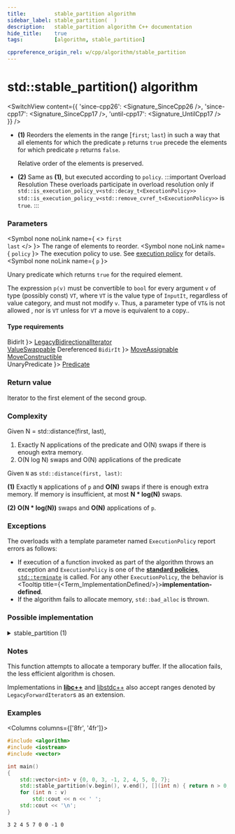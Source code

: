 ```yaml
---
title:         stable_partition algorithm
sidebar_label: stable_partition(  )
description:   stable_partition algorithm C++ documentation
hide_title:    true
tags:          [algorithm, stable_partition]

cppreference_origin_rel: w/cpp/algorithm/stable_partition
---
```



<!-- Terms -->


<!----------------- Codes ---------------------->


# std::stable_partition() algorithm

<SwitchView content={{
  'since-cpp26': <Signature_SinceCpp26 />,
  'since-cpp17': <Signature_SinceCpp17 />,
  'until-cpp17': <Signature_UntilCpp17 />
}} />

- **(1)** Reorders the elements in the range [`first`; `last`) in such a way that all elements for which the predicate `p` returns `true` precede the elements for which predicate `p` returns `false`.

  Relative order of the elements is preserved.

- **(2)** Same as **(1)**, but executed according to `policy`.
	:::important Overload Resolution
	These overloads participate in overload resolution only if
	<Until v='cpp20'> <code>std::is_execution_policy_v&lt;std::decay_t&lt;ExecutionPolicy&gt;&gt;</code> </Until> <Since v='cpp20'> <code>std::is_execution_policy_v&lt;std::remove_cvref_t&lt;ExecutionPolicy&gt;&gt;</code> </Since> is <code>true</code>.
	:::

### Parameters

<SymbolTable>

  <Symbol none noLink name={ <> <code>first</code> <br/> <code>last</code> </> }>
    The range of elements to reorder.
  </Symbol>
  <Symbol none noLink name={ <code>policy</code> }>
    The execution policy to use. See <a href="#">execution policy</a> for details.
  </Symbol>
  <Symbol none noLink name={ <code>p</code> }>

Unary predicate which returns `true` for the required element.

The expression `p(v)` must be convertible to `bool` for every argument `v` of type (possibly const) `VT`, where `VT` is the value type of `InputIt`, regardless of value category, and must not modify `v`. Thus, a parameter type of `VT&` is not allowed <Since v='cpp11'>, nor is <code>VT</code> unless for <code>VT</code> a move is equivalent to a copy.</Since>.


  </Symbol>

</SymbolTable>

#### Type requirements

<SymbolTable>
  <Symbol none noLink name={ <code>BidirIt</code> }>
    <a href="/docs/named_req/LegacyBidirectionalIterator">LegacyBidirectionalIterator</a> <br/>
    <a href="/docs/named_req/ValueSwappable">ValueSwappable</a>
  </Symbol>
  <Symbol none noLink name={ <> Dereferenced <code>BidirIt</code> </> }>
    <a href="/docs/named_req/MoveAssignable">MoveAssignable</a> <br/>
    <a href="/docs/named_req/MoveConstructible">MoveConstructible</a> <br/>
  </Symbol>
  <Symbol none noLink name={ <code>UnaryPredicate</code> }>
  <a href="/docs/named_req/Predicate">Predicate</a>
  </Symbol>
</SymbolTable>

### Return value

Iterator to the first element of the second group.

### Complexity

Given N = std::distance(first, last),

1) Exactly N applications of the predicate and O(N) swaps if there is enough extra memory. 
2) O(N log N) swaps and O(N) applications of the predicate


Given `N` as `std::distance(first, last)`:

**(1)** Exactly `N` applications of `p` and **O(N)** swaps if there is enough extra memory. If memory is insufficient, at most **N * log(N)** swaps.

**(2)** **O(N \* log(N))** swaps and **O(N)** applications of `p`.

### Exceptions

The overloads with a template parameter named `ExecutionPolicy` report errors as follows:
- If execution of a function invoked as part of the algorithm throws an exception and `ExecutionPolicy` is one of the [**standard policies**](#), [`std::terminate`](#) is called.
	For any other `ExecutionPolicy`, the behavior is <Tooltip title={<Term_ImplementationDefined/>}>**implementation-defined**</Tooltip>.
- If the algorithm fails to allocate memory, `std::bad_alloc` is thrown.

### Possible implementation

<details>
<summary>stable_partition (1)</summary>

```cpp
template<class ForwardIt, class UnaryPredicate>
ForwardIt stable_partition(ForwardIt first, ForwardIt last, UnaryPredicate p)
{
    first = std::find_if_not(first, last, p);
    if (first == last)
        return first;

    for (auto i = std::next(first); i != last; ++i)
        if (p(*i))
        {
            std::iter_swap(i, first);
            ++first;
        }

    return first;
}
```

</details>

### Notes

This function attempts to allocate a temporary buffer. If the allocation fails, the less efficient algorithm is chosen.

Implementations in [**libc++**](https://github.com/llvm/llvm-project/blob/eda14ebf6a43d9ada6a2be3d1b06b8b6036eb774/libcxx/include/__algorithm/stable_partition.h#L316)
and [libstdc++](https://github.com/gcc-mirror/gcc/blob/d2a499a9881c7c079d2a722b57c7fcf022a864dd/libstdc%2B%2B-v3/include/bits/stl_algo.h#L1608)
also accept ranges denoted by `LegacyForwardIterator`s as an extension.

### Examples

<Columns columns={['8fr', '4fr']}>
<div>

```cpp title='Main.cpp' showLineNumbers
#include <algorithm>
#include <iostream>
#include <vector>

int main()
{
    std::vector<int> v {0, 0, 3, -1, 2, 4, 5, 0, 7};
    std::stable_partition(v.begin(), v.end(), [](int n) { return n > 0; });
    for (int n : v)
        std::cout << n << ' ';
    std::cout << '\n';
}
```

</div>
<div>

```plaintext title="Output"
3 2 4 5 7 0 0 -1 0
```

</div>
</Columns>
